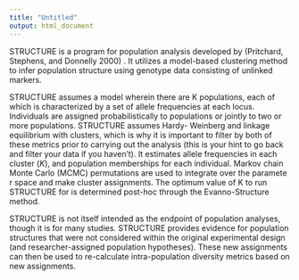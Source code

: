 ---
title: "Untitled"
output: html_document
---


STRUCTURE is a program for population analysis developed by (Pritchard, Stephens, and Donnelly
2000) . It utilizes a model-based clustering method to infer population structure using genotype data
consisting of unlinked markers.

STRUCTURE assumes a model wherein there are K populations, each of which is characterized by a
set of allele frequencies at each locus. Individuals are assigned probabilistically to populations or
jointly to two or more populations. STRUCTURE assumes Hardy-
Weinberg and linkage equilibrium with clusters, which is why it is important to filter by both of these
 metrics prior to carrying out the analysis (this is your hint to go back and filter your data if you haven't). It estimates allele frequencies in each cluster ($K$), and population memberships for each individual. Markov chain Monte Carlo (MCMC) permutations are used to integrate over the paramete
r space and make cluster assignments. The optimum value of K to run STRUCTURE for is determined
post-hoc through the Evanno-Structure method.

STRUCTURE is not itself intended as the endpoint of population analyses, though it is for many
studies. STRUCTURE provides evidence for population structures that were not considered within
the original experimental design (and researcher-assigned population hypotheses). These new
assignments can then be used to re-calculate intra-population diversity metrics based on new
assignments.